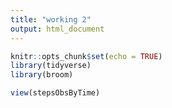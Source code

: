 ```yaml
---
title: "working 2"
output: html_document
---
```


```r
knitr::opts_chunk$set(echo = TRUE)
library(tidyverse)
library(broom)

view(stepsObsByTime)
```


